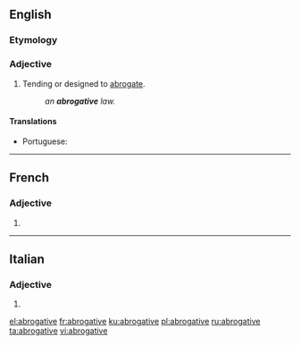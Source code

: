 ==English==

===Etymology===
{{suffix|abrogate|ive|lang=en}}

===Adjective===
{{en-adj}}

# Tending or designed to [[abrogate]].
#: ''an '''abrogative''' law.''

====Translations====
{{trans-top|tending or designed to abrogate}}
* Portuguese: {{t|pt|ab-rogativo}}
{{trans-mid}}
{{trans-bottom}}

----

==French==

===Adjective===
{{head|fr|adjective form}} {{g|f}}

# {{feminine of|abrogatif|lang=fr}}

----

==Italian==

===Adjective===
{{head|it|adjective form}}

# {{feminine plural of|abrogativo|lang=it}}

[[el:abrogative]]
[[fr:abrogative]]
[[ku:abrogative]]
[[pl:abrogative]]
[[ru:abrogative]]
[[ta:abrogative]]
[[vi:abrogative]]